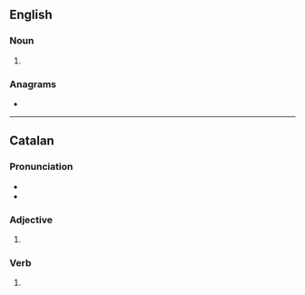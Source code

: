 ==English==

===Noun===
{{head|en|noun form}}

# {{plural of|en|tallat}}

===Anagrams===
* {{anagrams|en|a=aallstt|atlatls}}

----

==Catalan==

===Pronunciation===
* {{ca-IPA}}
* {{rhymes|ca|ats|s=2}}

===Adjective===
{{head|ca|adjective form}}

# {{inflection of|ca|tallat||m|p}}

===Verb===
{{head|ca|past participle|g=m-p}}

# {{ca-verb form of|g=mpl|m=ptc|t=past|tallar}}